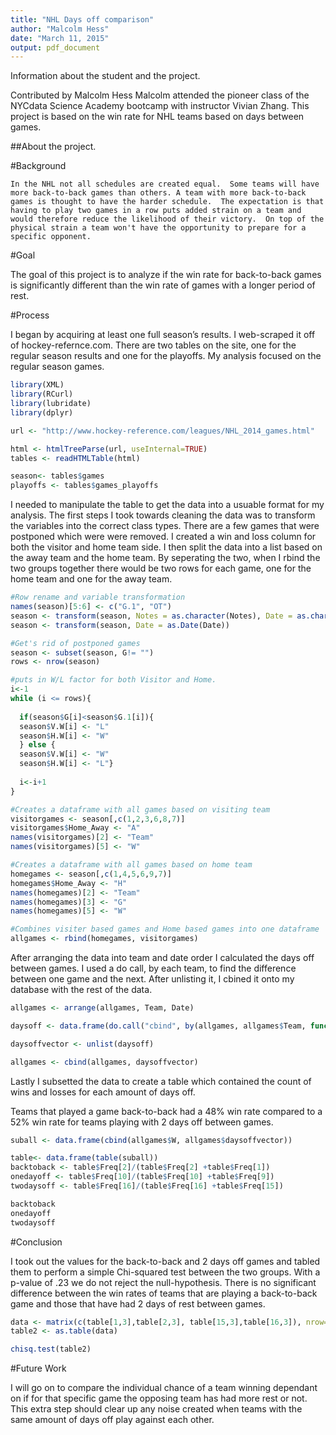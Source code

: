 ```yaml
---
title: "NHL Days off comparison"
author: "Malcolm Hess"
date: "March 11, 2015"
output: pdf_document
---
```


Information about the student and the project.

Contributed by Malcolm Hess
Malcolm attended the pioneer class of the  NYCdata Science Academy bootcamp with instructor Vivian Zhang.
This project is based on the win rate for NHL teams based on days between games.


##About the project.

#Background

    In the NHL not all schedules are created equal.  Some teams will have more back-to-back games than others. A team with more back-to-back games is thought to have the harder schedule.  The expectation is that having to play two games in a row puts added strain on a team and would therefore reduce the likelihood of their victory.  On top of the physical strain a team won't have the opportunity to prepare for a specific opponent. 

#Goal

  The goal of this project is to analyze if the win rate for back-to-back games is significantly different than the win rate of games with a longer period of rest.
  
  
#Process

I began by acquiring at least one full season's results.  I web-scraped it off of hockey-refernce.com.  There are two tables on the site, one for the regular season results and one for the playoffs. My analysis focused on the regular season games.


```r
library(XML)
library(RCurl)
library(lubridate)
library(dplyr)

url <- "http://www.hockey-reference.com/leagues/NHL_2014_games.html"

html <- htmlTreeParse(url, useInternal=TRUE)
tables <- readHTMLTable(html)

season<- tables$games
playoffs <- tables$games_playoffs
```


I needed to manipulate the table to get the data into a usuable format for my analysis.  The first steps I took towards cleaning the data was to transform the variables into the correct class types.  There are a few games that were postponed which were were removed.  I created a win and loss column for both the visitor and home team side.  I then split the data into a list based on the away team and the home team.  By seperating the two, when I rbind the two groups together there would be two rows for each game, one for the home team and one for the away team.  


```r
#Row rename and variable transformation
names(season)[5:6] <- c("G.1", "OT")
season <- transform(season, Notes = as.character(Notes), Date = as.character(Date), G= as.character(G), G.1= as.character(G.1))
season <- transform(season, Date = as.Date(Date))

#Get's rid of postponed games
season <- subset(season, G!= "")
rows <- nrow(season)

#puts in W/L factor for both Visitor and Home.  
i<-1
while (i <= rows){
  
  if(season$G[i]<season$G.1[i]){
  season$V.W[i] <- "L"
  season$H.W[i] <- "W"
  } else {
  season$V.W[i] <- "W"
  season$H.W[i] <- "L"}
  
  i<-i+1
}

#Creates a dataframe with all games based on visiting team
visitorgames <- season[,c(1,2,3,6,8,7)]
visitorgames$Home_Away <- "A"
names(visitorgames)[2] <- "Team"
names(visitorgames)[5] <- "W"

#Creates a dataframe with all games based on home team
homegames <- season[,c(1,4,5,6,9,7)]
homegames$Home_Away <- "H"
names(homegames)[2] <- "Team"
names(homegames)[3] <- "G"
names(homegames)[5] <- "W"

#Combines visiter based games and Home based games into one dataframe
allgames <- rbind(homegames, visitorgames)

```

After arranging the data into team and date order I calculated the days off between games.  I used a do call, by each team, to find the difference between one game and the next.  After unlisting it, I cbined it onto my database with the rest of the data.


```r
allgames <- arrange(allgames, Team, Date)

daysoff <- data.frame(do.call("cbind", by(allgames, allgames$Team, function(x) as.numeric(x$Date-lag(x$Date)))))

daysoffvector <- unlist(daysoff)

allgames <- cbind(allgames, daysoffvector)

```

Lastly I subsetted the data to create a table which contained the count of wins and losses for each amount of days off.  

Teams that played a game back-to-back had a 48% win rate compared to a 52% win rate for teams playing with 2 days off between games.  

```r
suball <- data.frame(cbind(allgames$W, allgames$daysoffvector))

table<- data.frame(table(suball))
backtoback <- table$Freq[2]/(table$Freq[2] +table$Freq[1])
onedayoff <- table$Freq[10]/(table$Freq[10] +table$Freq[9])
twodaysoff <- table$Freq[16]/(table$Freq[16] +table$Freq[15])

backtoback
onedayoff
twodaysoff
```



#Conclusion

I took out the values for the back-to-back and 2 days off games and tabled them to perform a simple Chi-squared test between the two groups.  With a p-value of .23 we do not reject the null-hypothesis.  There is no significant difference between the win rates of teams that are playing a back-to-back game and those that have had 2 days of rest between games.

```r
data <- matrix(c(table[1,3],table[2,3], table[15,3],table[16,3]), nrow=2)
table2 <- as.table(data)

chisq.test(table2)

```


#Future Work

I will go on to compare the individual chance of a team winning dependant on if for that specific game the opposing team has had more rest or not. This extra step should clear up any noise created when teams with the same amount of days off play against each other.  
